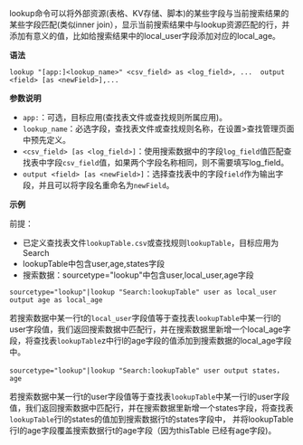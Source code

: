 lookup命令可以将外部资源(表格、KV存储、脚本)的某些字段与当前搜索结果的某些字段匹配(类似inner join），显示当前搜索结果中与lookup资源匹配的行，并添加有意义的值，比如给搜索结果中的local_user字段添加对应的local_age。 

**语法**
```
lookup "[app:]<lookup_name>" <csv_field> as <log_field>, ...  output <field> [as <newField>],...    
```

**参数说明**
* `app:`：可选，目标应用(查找表文件或查找规则所属应用)。
* `lookup_name`：必选字段，查找表文件或查找规则名称，在设置>查找管理页面中预先定义。
* `<csv_field> [as <log_field>]`：使用搜索数据中的字段`log_field`值匹配查找表中字段`csv_field`值，如果两个字段名称相同，则不需要填写log_field。
* `output <field> [as <newField>]`：选择查找表中的字段`field`作为输出字段，并且可以将字段名重命名为`newField`。

**示例**

前提：
* 已定义查找表文件`lookupTable.csv`或查找规则`lookupTable`，目标应用为Search
* lookupTable中包含user,age,states字段
* 搜索数据：sourcetype="lookup"中包含user,local_user,age字段

```
sourcetype="lookup"|lookup "Search:lookupTable" user as local_user output age as local_age
```

若搜索数据中某一行t的`local_user`字段值等于查找表`lookupTable`中某一行l的user字段值，我们返回搜索数据中匹配行，并在搜索数据里新增一个local_age字段，将查找表`lookupTable`z中行l的age字段的值添加到搜索数据的local_age字段中。 

```
sourcetype="lookup"|lookup "Search:lookupTable" user output states，age
```

若搜索数据中某一行t的user字段值等于查找表`lookupTable`中某一行l的user字段值，我们返回搜索数据中匹配行，并在搜索数据里新增一个states字段，将查找表`lookupTable`行l的states的值加到搜索数据行t的states字段中， 并将lookupTable行l的age字段覆盖搜索数据行t的age字段（因为thisTable 已经有age字段)。